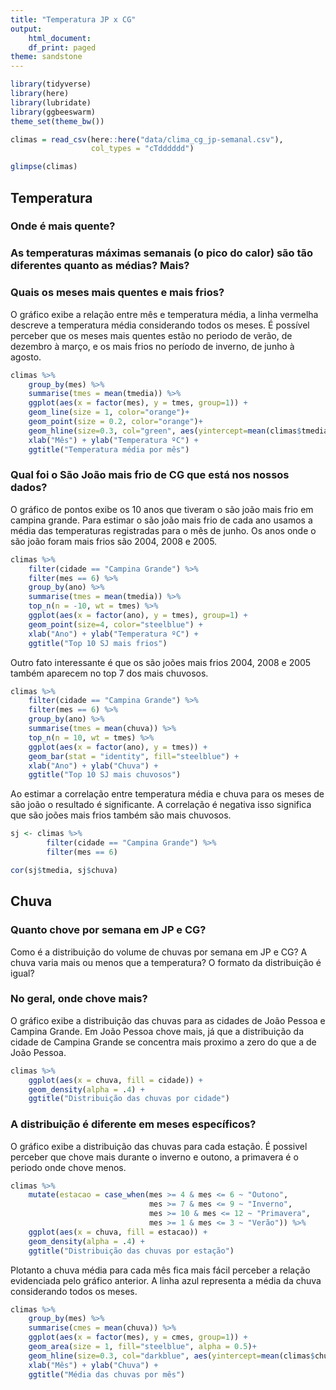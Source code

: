 ```yaml
---
title: "Temperatura JP x CG"
output:
    html_document:
    df_print: paged
theme: sandstone
---
```


```r
library(tidyverse)
library(here)
library(lubridate)
library(ggbeeswarm)
theme_set(theme_bw())
```

```r
climas = read_csv(here::here("data/clima_cg_jp-semanal.csv"), 
                  col_types = "cTdddddd")

glimpse(climas)
```

## Temperatura

### Onde é mais quente?


### As temperaturas máximas semanais (o pico do calor) são tão diferentes quanto as médias? Mais?  


### Quais os meses mais quentes e mais frios? 

O gráfico exibe a relação entre mês e temperatura média, a linha vermelha descreve a temperatura média considerando todos os meses. É possível perceber que os meses mais quentes estão no periodo de verão, de dezembro à março, e os mais frios no período de inverno, de junho à agosto.


```r
climas %>% 
    group_by(mes) %>%
    summarise(tmes = mean(tmedia)) %>% 
    ggplot(aes(x = factor(mes), y = tmes, group=1)) +
    geom_line(size = 1, color="orange")+
    geom_point(size = 0.2, color="orange")+
    geom_hline(size=0.3, col="green", aes(yintercept=mean(climas$tmedia))) + 
    xlab("Mês") + ylab("Temperatura ºC") +
    ggtitle("Temperatura média por mês")
```

### Qual foi o São João  mais frio de CG que está nos nossos dados?

O gráfico de pontos exibe os 10 anos que tiveram o são joão mais frio em campina grande. Para estimar o são joão mais frio de cada ano usamos a média das temperaturas registradas para o mês de junho. Os anos onde o são joão foram mais frios são 2004, 2008 e 2005.

```r
climas %>% 
    filter(cidade == "Campina Grande") %>%
    filter(mes == 6) %>%
    group_by(ano) %>%
    summarise(tmes = mean(tmedia)) %>% 
    top_n(n = -10, wt = tmes) %>%
    ggplot(aes(x = factor(ano), y = tmes), group=1) +
    geom_point(size=4, color="steelblue") +
    xlab("Ano") + ylab("Temperatura ºC") +
    ggtitle("Top 10 SJ mais frios")
```

Outro fato interessante é que os são joões mais frios 2004, 2008 e 2005 também aparecem no top 7 dos mais chuvosos.

```r
climas %>% 
    filter(cidade == "Campina Grande") %>%
    filter(mes == 6) %>%
    group_by(ano) %>%
    summarise(tmes = mean(chuva)) %>% 
    top_n(n = 10, wt = tmes) %>%
    ggplot(aes(x = factor(ano), y = tmes)) +
    geom_bar(stat = "identity", fill="steelblue") +
    xlab("Ano") + ylab("Chuva") +
    ggtitle("Top 10 SJ mais chuvosos")
```

Ao estimar a correlação entre temperatura média e chuva para os meses de são joão o resultado é significante. A correlação é negativa isso significa que são joões mais frios também são mais chuvosos.

```r
sj <- climas %>% 
        filter(cidade == "Campina Grande") %>%
        filter(mes == 6)

cor(sj$tmedia, sj$chuva)
```

## Chuva

### Quanto chove por semana em JP e CG?

Como é a distribuição do volume de chuvas por semana em JP e CG? A chuva varia mais ou menos que a temperatura? O formato da distribuição é igual? 

### No geral, onde chove mais?

O gráfico exibe a distribuição das chuvas para as cidades de João Pessoa e Campina Grande. Em João Pessoa chove mais, já que a distribuição da cidade de Campina Grande se concentra mais proximo a zero do que a de João Pessoa. 

```r
climas %>% 
    ggplot(aes(x = chuva, fill = cidade)) + 
    geom_density(alpha = .4) +
    ggtitle("Distribuição das chuvas por cidade")
```

### A distribuição é diferente em meses específicos? 

O gráfico exibe a distribuição das chuvas para cada estação. É possivel perceber que chove mais durante o inverno e outono, a primavera é o periodo onde chove menos.

```r
climas %>%
    mutate(estacao = case_when(mes >= 4 & mes <= 6 ~ "Outono", 
                               mes >= 7 & mes <= 9 ~ "Inverno",
                               mes >= 10 & mes <= 12 ~ "Primavera",
                               mes >= 1 & mes <= 3 ~ "Verão")) %>% 
    ggplot(aes(x = chuva, fill = estacao)) + 
    geom_density(alpha = .4) +
    ggtitle("Distribuição das chuvas por estação")
```

Plotanto a chuva média para cada mês fica mais fácil perceber a relação evidenciada pelo gráfico anterior. A linha azul representa a média da chuva considerando todos os meses.

```r
climas %>% 
    group_by(mes) %>%
    summarise(cmes = mean(chuva)) %>% 
    ggplot(aes(x = factor(mes), y = cmes, group=1)) +
    geom_area(size = 1, fill="steelblue", alpha = 0.5)+
    geom_hline(size=0.3, col="darkblue", aes(yintercept=mean(climas$chuva))) + 
    xlab("Mês") + ylab("Chuva") +
    ggtitle("Média das chuvas por mês")
```

